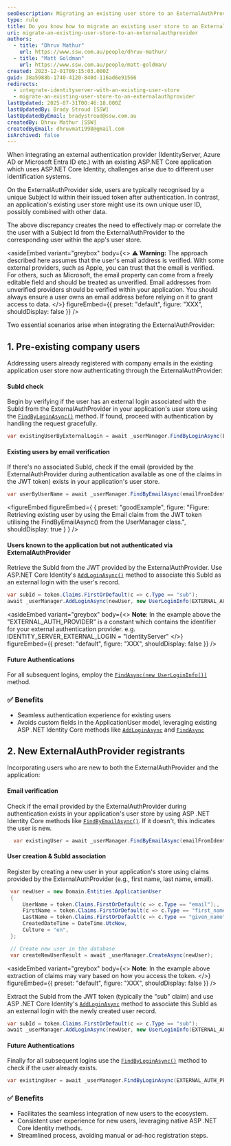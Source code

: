 ```yaml
---
seoDescription: Migrating an existing user store to an ExternalAuthProvider, such as IdentityServer or Azure AD, requires mapping users and handling pre-existing company users and new registrants.
type: rule
title: Do you know how to migrate an existing user store to an ExternalAuthProvider?
uri: migrate-an-existing-user-store-to-an-externalauthprovider
authors:
  - title: "Dhruv Mathur"
    url: https://www.ssw.com.au/people/dhruv-mathur/
  - title: "Matt Goldman"
    url: https://www.ssw.com.au/people/matt-goldman/
created: 2023-12-01T09:15:03.000Z
guid: 38a5988b-1740-4120-840d-116ad6e91566
redirects:
  - integrate-identityserver-with-an-existing-user-store
  - migrate-an-existing-user-store-to-an-externalauthprovider
lastUpdated: 2025-07-31T00:46:18.000Z
lastUpdatedBy: Brady Stroud [SSW]
lastUpdatedByEmail: bradystroud@ssw.com.au
createdBy: Dhruv Mathur [SSW]
createdByEmail: dhruvmat1998@gmail.com
isArchived: false
---
```


When integrating an external authentication provider (IdentityServer, Azure AD or Microsoft Entra ID etc.) with an existing ASP.NET Core application which uses ASP.NET Core Identity, challenges arise due to different user identification systems.

On the ExternalAuthProvider side, users are typically recognised by a unique Subject Id within their issued token after authentication. In contrast, an application's existing user store might use its own unique user ID, possibly combined with other data.

The above discrepancy creates the need to effectively map or correlate the the user with a Subject Id from the ExternalAuthProvider to the corresponding user within the app's user store.

<asideEmbed
  variant="greybox"
  body={<>
    **⚠️ Warning:**
The approach described here assumes that the user's email address is verified. With some external providers, such as Apple, you can trust that the email is verified. For others, such as Microsoft, the email property can come from a freely editable field and should be treated as unverified. Email addresses from unverified providers should be verified within your application. You should always ensure a user owns an email address before relying on it to grant access to data.
  </>}
  figureEmbed={{
    preset: "default",
    figure: "XXX",
    shouldDisplay: false
  }}
/>

Two essential scenarios arise when integrating the ExternalAuthProvider:

## 1. Pre-existing company users

Addressing users already registered with company emails in the existing application user store now authenticating through the ExternalAuthProvider:

#### SubId check

Begin by verifying if the user has an external login associated with the SubId from the ExternalAuthProvider in your application's user store using the [`FindByLoginAsync()`](https://learn.microsoft.com/en-us/dotnet/api/microsoft.aspnetcore.identity.usermanager-1.findbyloginasync?view=aspnetcore-7.0&WT.mc_id=DT-MVP-33518) method. If found, proceed with authentication by handling the request gracefully.

```csharp
var existingUserByExternalLogin = await _userManager.FindByLoginAsync(EXTERNAL_AUTH_PROVIDER, subId);
```

#### Existing users by email verification

If there's no associated SubId, check if the email (provided by the ExternalAuthProvider during authentication available as one of the claims in the JWT token) exists in your application's user store.

```csharp
var userByUserName = await _userManager.FindByEmailAsync(emailFromIdentityServer);
```
<figureEmbed figureEmbed={ {
  preset: "goodExample",
  figure: "Figure: Retrieving existing user by using the Email claim from the JWT token utilising the FindByEmailAsync() from the UserManager class.",
  shouldDisplay: true
} } />


#### Users known to the application but not authenticated via ExternalAuthProvider

Retrieve the SubId from the JWT provided by the ExternalAuthProvider. Use ASP.NET Core Identity's [`AddLoginAsync()`](https://learn.microsoft.com/en-us/dotnet/api/microsoft.aspnetcore.identity.usermanager-1.addloginasync?view=aspnetcore-8.0&WT.mc_id=DT-MVP-33518) method to associate this SubId as an external login with the user's record.

```csharp
var subId = token.Claims.FirstOrDefault(c => c.Type == "sub");
await _userManager.AddLoginAsync(newUser, new UserLoginInfo(EXTERNAL_AUTH_PROVIDER, subId));
```

<asideEmbed
  variant="greybox"
  body={<>
    **Note**: In the example above the "EXTERNAL_AUTH_PROVIDER" is a constant which contains the identifier for your external authentication provider. e.g. IDENTITY_SERVER_EXTERNAL_LOGIN = "IdentityServer"
  </>}
  figureEmbed={{
    preset: "default",
    figure: "XXX",
    shouldDisplay: false
  }}
/>

#### Future Authentications

For all subsequent logins, employ the [`FindAsync(new UserLoginInfo())`]([https://learn.microsoft.com/en-us/previous-versions/aspnet/dn497605(v=vs.108?WT.mc_id=DT-MVP-33518)](https://learn.microsoft.com/en-us/previous-versions/aspnet/dn497605(v=vs.108?WT.mc_id=DT-MVP-33518))) method.

### ✅ Benefits

* Seamless authentication experience for existing users
* Avoids custom fields in the ApplicationUser model, leveraging existing ASP .NET Identity Core methods like [`AddLoginAsync`](https://learn.microsoft.com/en-us/dotnet/api/microsoft.aspnetcore.identity.usermanager-1.addloginasync?view=aspnetcore-8.0&WT.mc_id=DT-MVP-33518) and [`FindAsync`]([https://learn.microsoft.com/en-us/previous-versions/aspnet/dn497605(v=vs.108?WT.mc_id=DT-MVP-33518)](https://learn.microsoft.com/en-us/previous-versions/aspnet/dn497605(v=vs.108?WT.mc_id=DT-MVP-33518)))

## 2. New ExternalAuthProvider registrants

Incorporating users who are new to both the ExternalAuthProvider and the application:

#### Email verification

Check if the email provided by the ExternalAuthProvider during authentication exists in your application's user store by using ASP .NET Identity Core methods like [`FindByEmailAsync()`](https://learn.microsoft.com/en-us/dotnet/api/microsoft.aspnetcore.identity.usermanager-1.findbyemailasync?view=aspnetcore-7.0&WT.mc_id=DT-MVP-33518). If it doesn't, this indicates the user is new.

```csharp
  var existingUser = await _userManager.FindByEmailAsync(emailFromIdentityServer);
```

#### User creation & SubId association

Register by creating a new user in your application's store using claims provided by the ExternalAuthProvider (e.g., first name, last name, email).

```csharp
 var newUser = new Domain.Entities.ApplicationUser
 {
     UserName = token.Claims.FirstOrDefault(c => c.Type == "email");,
     FirstName = token.Claims.FirstOrDefault(c => c.Type == "first_name");,
     LastName = token.Claims.FirstOrDefault(c => c.Type == "given_name");,
     CreatedDateTime = DateTime.UtcNow,
     Culture = "en",
 };

 // Create new user in the database
 var createNewUserResult = await _userManager.CreateAsync(newUser);
```

<asideEmbed
  variant="greybox"
  body={<>
    **Note**: In the example above extraction of claims may vary based on how you access the token.
  </>}
  figureEmbed={{
    preset: "default",
    figure: "XXX",
    shouldDisplay: false
  }}
/>

Extract the SubId from the JWT token (typically the "sub" claim) and use ASP .NET Core Identity's [`AddLoginAsync`](https://learn.microsoft.com/en-us/dotnet/api/microsoft.aspnetcore.identity.usermanager-1.addloginasync?view=aspnetcore-8.0&WT.mc_id=DT-MVP-33518) method to associate this SubId as an external login with the newly created user record.

```csharp
var subId = token.Claims.FirstOrDefault(c => c.Type == "sub");
await _userManager.AddLoginAsync(newUser, new UserLoginInfo(EXTERNAL_AUTH_PROVIDER, subId));
```

#### Future Authentications

Finally for all subsequent logins use the [`FindByLoginAsync()`](https://learn.microsoft.com/en-us/dotnet/api/microsoft.aspnetcore.identity.usermanager-1.findbyloginasync?view=aspnetcore-7.0&WT.mc_id=DT-MVP-33518) method to check if the user already exists.

```csharp
var existingUser = await _userManager.FindByLoginAsync(EXTERNAL_AUTH_PROVIDER, subId));
```

### ✅ Benefits

* Facilitates the seamless integration of new users to the ecosystem.
* Consistent user experience for new users, leveraging native ASP .NET Core Identity methods.
* Streamlined process, avoiding manual or ad-hoc registration steps.

